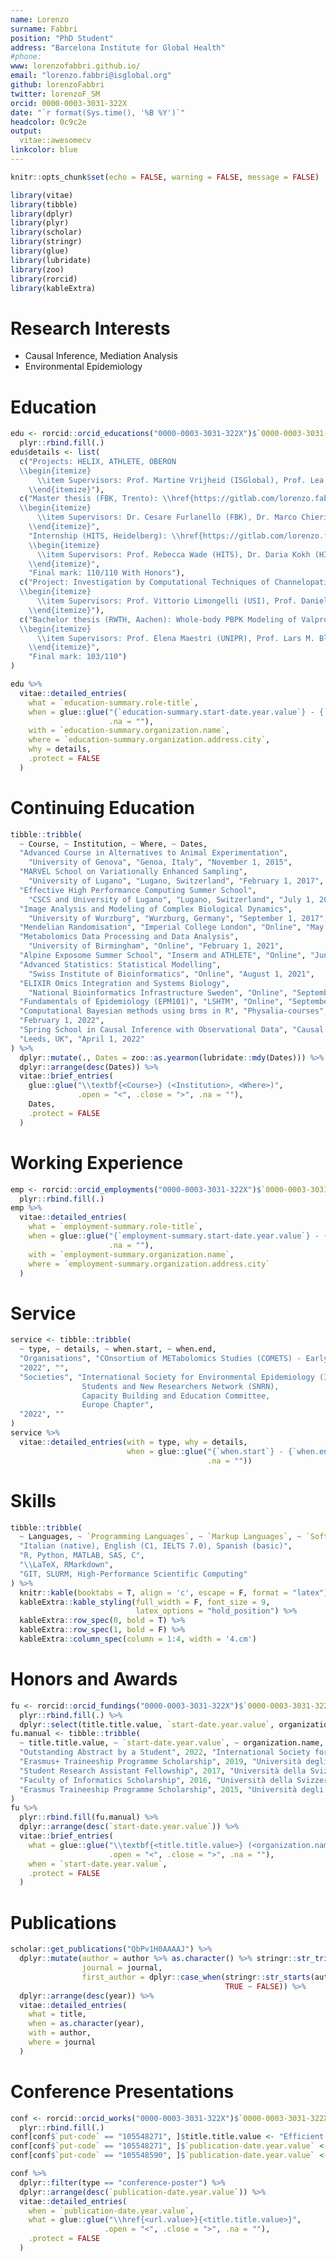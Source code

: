 ```yaml
---
name: Lorenzo
surname: Fabbri
position: "PhD Student"
address: "Barcelona Institute for Global Health"
#phone:
www: lorenzofabbri.github.io/
email: "lorenzo.fabbri@isglobal.org"
github: lorenzoFabbri
twitter: lorenzoF_SM
orcid: 0000-0003-3031-322X
date: "`r format(Sys.time(), '%B %Y')`"
headcolor: 0c9c2e
output:
  vitae::awesomecv
linkcolor: blue
---
```


```r
knitr::opts_chunk$set(echo = FALSE, warning = FALSE, message = FALSE)

library(vitae)
library(tibble)
library(dplyr)
library(plyr)
library(scholar)
library(stringr)
library(glue)
library(lubridate)
library(zoo)
library(rorcid)
library(kableExtra)
```

# Research Interests

 * Causal Inference, Mediation Analysis
 * Environmental Epidemiology
 
# Education

```r
edu <- rorcid::orcid_educations("0000-0003-3031-322X")$`0000-0003-3031-322X`$`affiliation-group`$summaries %>%
  plyr::rbind.fill(.)
edu$details <- list(
  c("Projects: HELIX, ATHLETE, OBERON
  \\begin{itemize}
      \\item Supervisors: Prof. Martine Vrijheid (ISGlobal), Prof. Lea Maitre (ISGlobal)
    \\end{itemize}"), 
  c("Master thesis (FBK, Trento): \\href{https://gitlab.com/lorenzo.fabbri92sm/master-thesis-fbk}{Machine Learning for Predictive Drug-Induced Hepatotoxicity}
  \\begin{itemize}
      \\item Supervisors: Dr. Cesare Furlanello (FBK), Dr. Marco Chierici (FBK), Prof. Enrico Domenici (UNITN)
    \\end{itemize}", 
    "Internship (HITS, Heidelberg): \\href{https://gitlab.com/lorenzo.fabbri92sm/master-thesis-hits}{Machine and Deep Learning for Predictive Unbinding Kinetics of Kinases}
    \\begin{itemize}
      \\item Supervisors: Prof. Rebecca Wade (HITS), Dr. Daria Kokh (HITS), Prof. Raffaello Potestio (UNITN)
    \\end{itemize}", 
    "Final mark: 110/110 With Honors"), 
  c("Project: Investigation by Computational Techniques of Channelopaties related to Sodium Channels
  \\begin{itemize}
      \\item Supervisors: Prof. Vittorio Limongelli (USI), Prof. Daniele Di Marino (USI)
    \\end{itemize}"), 
  c("Bachelor thesis (RWTH, Aachen): Whole-body PBPK Modeling of Valproic Acid
  \\begin{itemize}
      \\item Supervisors: Prof. Elena Maestri (UNIPR), Prof. Lars M. Blank (RWTH), Dr. Henrik Cordes (RWTH)
    \\end{itemize}", 
    "Final mark: 103/110")
)

edu %>%
  vitae::detailed_entries(
    what = `education-summary.role-title`, 
    when = glue::glue("{`education-summary.start-date.year.value`} - {`education-summary.end-date.year.value`}", 
                      .na = ""), 
    with = `education-summary.organization.name`, 
    where = `education-summary.organization.address.city`, 
    why = details, 
    .protect = FALSE
  )
```

# Continuing Education

```r
tibble::tribble(
  ~ Course, ~ Institution, ~ Where, ~ Dates, 
  "Advanced Course in Alternatives to Animal Experimentation", 
    "University of Genova", "Genoa, Italy", "November 1, 2015", 
  "MARVEL School on Variationally Enhanced Sampling", 
    "University of Lugano", "Lugano, Switzerland", "February 1, 2017", 
  "Effective High Performance Computing Summer School", 
    "CSCS and University of Lugano", "Lugano, Switzerland", "July 1, 2017", 
  "Image Analysis and Modeling of Complex Biological Dynamics", 
    "University of Wurzburg", "Wurzburg, Germany", "September 1, 2017", 
  "Mendelian Randomisation", "Imperial College London", "Online", "May 1, 2020", 
  "Metabolomics Data Processing and Data Analysis", 
    "University of Birmingham", "Online", "February 1, 2021", 
  "Alpine Exposome Summer School", "Inserm and ATHLETE", "Online", "June 1, 2021", 
  "Advanced Statistics: Statistical Modelling", 
    "Swiss Institute of Bioinformatics", "Online", "August 1, 2021", 
  "ELIXIR Omics Integration and Systems Biology", 
    "National Bioinformatics Infrastructure Sweden", "Online", "September 1, 2021", 
  "Fundamentals of Epidemiology (EPM101)", "LSHTM", "Online", "September 1, 2021", 
  "Computational Bayesian methods using brms in R", "Physalia-courses", "Online", 
  "February 1, 2022", 
  "Spring School in Causal Inference with Observational Data", "Causal Insights", 
  "Leeds, UK", "April 1, 2022"
) %>%
  dplyr::mutate(., Dates = zoo::as.yearmon(lubridate::mdy(Dates))) %>%
  dplyr::arrange(desc(Dates)) %>%
  vitae::brief_entries(
    glue::glue("\\textbf{<Course>} (<Institution>, <Where>)", 
               .open = "<", .close = ">", .na = ""), 
    Dates, 
    .protect = FALSE
  )
```

# Working Experience

```r
emp <- rorcid::orcid_employments("0000-0003-3031-322X")$`0000-0003-3031-322X`$`affiliation-group`$summaries %>%
  plyr::rbind.fill(.)
emp %>%
  vitae::detailed_entries(
    what = `employment-summary.role-title`, 
    when = glue::glue("{`employment-summary.start-date.year.value`} - {`employment-summary.end-date`}", 
                      .na = ""), 
    with = `employment-summary.organization.name`, 
    where = `employment-summary.organization.address.city`
  )
```

# Service

```r
service <- tibble::tribble(
  ~ type, ~ details, ~ when.start, ~ when.end, 
  "Organisations", "COnsortium of METabolomics Studies (COMETS) - Early Career Scientist Working Group", 
  "2022", "", 
  "Societies", "International Society for Environmental Epidemiology (ISEE) - 
                Students and New Researchers Network (SNRN), 
                Capacity Building and Education Committee, 
                Europe Chapter", 
  "2022", ""
)
service %>%
  vitae::detailed_entries(with = type, why = details, 
                          when = glue::glue("{`when.start`} - {`when.end`}", 
                                            .na = ""))
```

# Skills

```r
tibble::tribble(
  ~ Languages, ~ `Programming Languages`, ~ `Markup Languages`, ~ `Software Development`, 
  "Italian (native), English (C1, IELTS 7.0), Spanish (basic)", 
  "R, Python, MATLAB, SAS, C", 
  "\\LaTeX, RMarkdown", 
  "GIT, SLURM, High-Performance Scientific Computing"
) %>%
  knitr::kable(booktabs = T, align = 'c', escape = F, format = "latex") %>%
  kableExtra::kable_styling(full_width = F, font_size = 9, 
                            latex_options = "hold_position") %>%
  kableExtra::row_spec(0, bold = T) %>%
  kableExtra::row_spec(1, bold = F) %>%
  kableExtra::column_spec(column = 1:4, width = '4.cm')
```

# Honors and Awards

```r
fu <- rorcid::orcid_fundings("0000-0003-3031-322X")$`0000-0003-3031-322X`$group$`funding-summary` %>%
  plyr::rbind.fill(.) %>%
  dplyr::select(title.title.value, `start-date.year.value`, organization.name)
fu.manual <- tibble::tribble(
  ~ title.title.value, ~ `start-date.year.value`, ~ organization.name, 
  "Outstanding Abstract by a Student", 2022, "International Society for Environmental Epidemiology", 
  "Erasmus+ Traineeship Programme Scholarship", 2019, "Università degli Studi di Trento", 
  "Student Research Assistant Fellowship", 2017, "Università della Svizzera italiana", 
  "Faculty of Informatics Scholarship", 2016, "Università della Svizzera italiana", 
  "Erasmus Traineeship Programme Scholarship", 2015, "Università degli Studi di Parma"
)
fu %>%
  plyr::rbind.fill(fu.manual) %>%
  dplyr::arrange(desc(`start-date.year.value`)) %>%
  vitae::brief_entries(
    what = glue::glue("\\textbf{<title.title.value>} (<organization.name>)", 
                      .open = "<", .close = ">", .na = ""), 
    when = `start-date.year.value`, 
    .protect = FALSE
  )
```

# Publications

```r
scholar::get_publications("QbPv1H0AAAAJ") %>%
  dplyr::mutate(author = author %>% as.character() %>% stringr::str_trim(), 
                journal = journal, 
                first_author = dplyr::case_when(stringr::str_starts(author, "L Fabbri") ~ TRUE, 
                                                TRUE ~ FALSE)) %>%
  dplyr::arrange(desc(year)) %>%
  vitae::detailed_entries(
    what = title, 
    when = as.character(year), 
    with = author, 
    where = journal
  )
```

# Conference Presentations

```r
conf <- rorcid::orcid_works("0000-0003-3031-322X")$`0000-0003-3031-322X`$works %>%
  plyr::rbind.fill(.)
conf[conf$`put-code` == "105548271", ]$title.title.value <- "Efficient and Portable MPI Support for Approximate Bayesian Computation"
conf[conf$`put-code` == "105548271", ]$`publication-date.year.value` <- 2017
conf[conf$`put-code` == "105548590", ]$`publication-date.year.value` <- 2022

conf %>%
  dplyr::filter(type == "conference-poster") %>%
  dplyr::arrange(desc(`publication-date.year.value`)) %>%
  vitae::detailed_entries(
    when = `publication-date.year.value`, 
    what = glue::glue("\\href{<url.value>}{<title.title.value>}", 
                     .open = "<", .close = ">", .na = ""), 
    .protect = FALSE
  )
```
